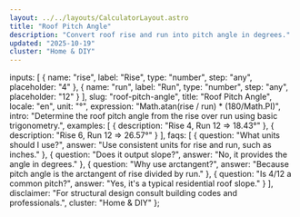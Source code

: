 ```yaml
---
layout: ../../layouts/CalculatorLayout.astro
title: "Roof Pitch Angle"
description: "Convert roof rise and run into pitch angle in degrees."
updated: "2025-10-19"
cluster: "Home & DIY"
---
```



  inputs: [
    { name: "rise", label: "Rise", type: "number", step: "any", placeholder: "4" },
    { name: "run", label: "Run", type: "number", step: "any", placeholder: "12" }
  ],
  slug: "roof-pitch-angle",
  title: "Roof Pitch Angle",
  locale: "en",
  unit: "°",
  expression: "Math.atan(rise / run) * (180/Math.PI)",
  intro: "Determine the roof pitch angle from the rise over run using basic trigonometry.",
  examples: [
    { description: "Rise 4, Run 12 ⇒ 18.43°" },
    { description: "Rise 6, Run 12 ⇒ 26.57°" }
  ],
  faqs: [
    { question: "What units should I use?", answer: "Use consistent units for rise and run, such as inches." },
    { question: "Does it output slope?", answer: "No, it provides the angle in degrees." },
    { question: "Why use arctangent?", answer: "Because pitch angle is the arctangent of rise divided by run." },
    { question: "Is 4/12 a common pitch?", answer: "Yes, it's a typical residential roof slope." }
  ],
  disclaimer: "For structural design consult building codes and professionals.",
  cluster: "Home & DIY"
};

<Calculator schema={schema} />
